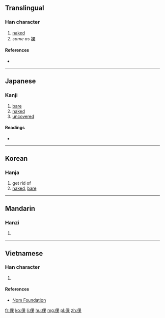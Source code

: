 ==Translingual==

===Han character===
{{Han char|rn=9|rad=人|as=08|sn=10|four=|canj=OWD|ids=⿰亻果}}

# [[naked]]
# ''same as'' [[裸]]

====References====
* {{Han ref|kx=0109.070|dkj=00797|dj=0232.050|hdz=10177.030|uh=502E|ud=20526}}

----

==Japanese==

===Kanji===
{{ja-kanji|grade=|rs=人08}}

# [[bare]]
# [[naked]]
# [[uncovered]]

====Readings====
* {{ja-readings|on=[[ら]] (ra), [[か]] (ka), [[げ]] (ge)|kun=[[はだか]] (hadaka), [[せまい]] (semai), [[かたぬぐ]] (katanugu), [[すはだ]] (suhada)}}

----

==Korean==

===Hanja===
{{ko-hanja|hangeul=라|rv=ra|mr=ra}}

# get rid of
# [[naked]], [[bare]]

----

==Mandarin==

===Hanzi===
{{cmn-hanzi|pin=[[luǒ]] ([[luo3]])|wg=lo<sup>3</sup>}}

# {{defn|lang=cmn|sort=人08}}

----

==Vietnamese==

===Han character===
{{vi-hantu|[[khoả]]|rs=人08}}

# {{defn|lang=vi|sort=人08}}

====References====
*[http://nomfoundation.org/common/nom_details.php?codepoint=502e Nom Foundation]

[[fr:倮]]
[[ko:倮]]
[[li:倮]]
[[hu:倮]]
[[mg:倮]]
[[pl:倮]]
[[zh:倮]]